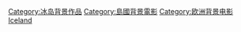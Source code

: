 [[Category:冰岛背景作品|Category:冰岛背景作品]]
[[Category:島國背景電影|Category:島國背景電影]]
[[Category:欧洲背景电影|Category:欧洲背景电影]]
[[Category:各國背景電影|Iceland]]